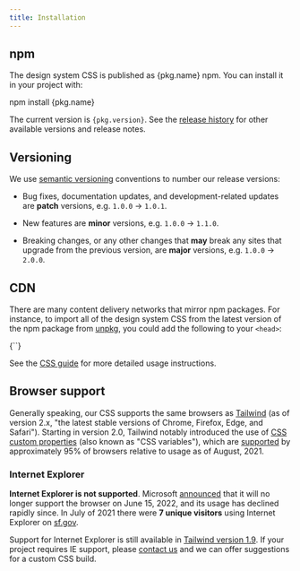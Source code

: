 ```yaml
---
title: Installation
---
```



## npm

<p>The design system CSS is published as <PackageLink>{pkg.name}</PackageLink> npm. You can
install it in your project with:</p>

<CodeBlock language='sh'>
  npm install {pkg.name}
</CodeBlock>

<p>The current version is <code>{pkg.version}</code>. See the <a href={`https://github.com/${pkg.repository}/releases`}>release history</a> for other
available versions and release notes.</p>

## Versioning

We use [semantic versioning][semver] conventions to number our release versions:

- Bug fixes, documentation updates, and development-related updates are
  **patch** versions, e.g. `1.0.0` → `1.0.1`.

- New features are **minor** versions, e.g. `1.0.0` → `1.1.0`.

- Breaking changes, or any other changes that **may** break any sites that
  upgrade from the previous version, are **major** versions, e.g. `1.0.0` →
  `2.0.0`.

## CDN

There are many content delivery networks that mirror npm packages. For instance,
to import all of the design system CSS from the latest version of the npm
package from [unpkg], you could add the following to your `<head>`:

<CodeBlock language='html'>
  {`<link rel="stylesheet" href="${publishedUrl('/dist/sfds.css')}">`}
</CodeBlock>

See the [CSS guide](/develop/css) for more detailed usage instructions.

## Browser support

Generally speaking, our CSS supports the same browsers as
[Tailwind](https://tailwindcss.com/docs/browser-support) (as of version 2.x,
"the latest stable versions of Chrome, Firefox, Edge, and Safari"). Starting in
version 2.0, Tailwind notably introduced the use of [CSS custom properties]
(also known as "CSS variables"), which are
[supported](https://caniuse.com/css-variables) by approximately 95% of browsers
relative to usage as of August, 2021.

### Internet Explorer

**Internet Explorer is not supported**. Microsoft [announced][IE EOL] that it
will no longer support the browser on June 15, 2022, and its usage has declined
rapidly since. In July of 2021 there were **7 unique visitors** using Internet
Explorer on [sf.gov](https://sf.gov).

Support for Internet Explorer is still available in [Tailwind version
1.9](https://v1.tailwindcss.com/). If your project requires IE support, please
[contact us](mailto:ds-support@sfgov.org) and we can offer suggestions for a
custom CSS build.

[IE EOL]: https://docs.microsoft.com/en-us/lifecycle/faq/internet-explorer-microsoft-edge#:~:text=Yes%2C%20Internet%20Explorer%2011%20is,Internet%20Explorer%20(IE)%20mode.
[css custom properties]: https://developer.mozilla.org/en-US/docs/Web/CSS/Using_CSS_custom_properties
[semver]: https://semver.org
[tailwind]: https://tailwindcss.com/
[unpkg]: https://unpkg.com
